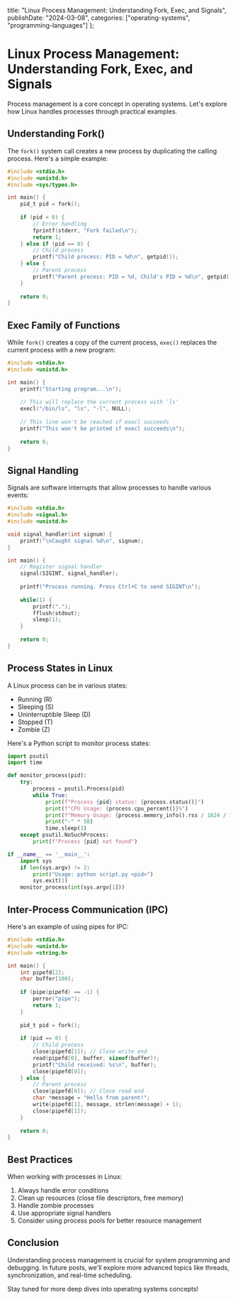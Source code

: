   title: "Linux Process Management: Understanding Fork, Exec, and Signals",
  publishDate: "2024-03-08",
  categories: ["operating-systems", "programming-languages"]
};

# Linux Process Management: Understanding Fork, Exec, and Signals

Process management is a core concept in operating systems. Let's explore how Linux handles processes through practical examples.

## Understanding Fork()

The `fork()` system call creates a new process by duplicating the calling process. Here's a simple example:

```c
#include <stdio.h>
#include <unistd.h>
#include <sys/types.h>

int main() {
    pid_t pid = fork();
    
    if (pid < 0) {
        // Error handling
        fprintf(stderr, "Fork failed\n");
        return 1;
    } else if (pid == 0) {
        // Child process
        printf("Child process: PID = %d\n", getpid());
    } else {
        // Parent process
        printf("Parent process: PID = %d, Child's PID = %d\n", getpid(), pid);
    }
    
    return 0;
}
```

## Exec Family of Functions

While `fork()` creates a copy of the current process, `exec()` replaces the current process with a new program:

```c
#include <stdio.h>
#include <unistd.h>

int main() {
    printf("Starting program...\n");
    
    // This will replace the current process with 'ls'
    execl("/bin/ls", "ls", "-l", NULL);
    
    // This line won't be reached if execl succeeds
    printf("This won't be printed if execl succeeds\n");
    
    return 0;
}
```

## Signal Handling

Signals are software interrupts that allow processes to handle various events:

```c
#include <stdio.h>
#include <signal.h>
#include <unistd.h>

void signal_handler(int signum) {
    printf("\nCaught signal %d\n", signum);
}

int main() {
    // Register signal handler
    signal(SIGINT, signal_handler);
    
    printf("Process running. Press Ctrl+C to send SIGINT\n");
    
    while(1) {
        printf(".");
        fflush(stdout);
        sleep(1);
    }
    
    return 0;
}
```

## Process States in Linux

A Linux process can be in various states:
- Running (R)
- Sleeping (S)
- Uninterruptible Sleep (D)
- Stopped (T)
- Zombie (Z)

Here's a Python script to monitor process states:

```python
import psutil
import time

def monitor_process(pid):
    try:
        process = psutil.Process(pid)
        while True:
            print(f"Process {pid} status: {process.status()}")
            print(f"CPU Usage: {process.cpu_percent()}%")
            print(f"Memory Usage: {process.memory_info().rss / 1024 / 1024:.2f} MB")
            print("-" * 50)
            time.sleep(1)
    except psutil.NoSuchProcess:
        print(f"Process {pid} not found")

if __name__ == '__main__':
    import sys
    if len(sys.argv) != 2:
        print("Usage: python script.py <pid>")
        sys.exit(1)
    monitor_process(int(sys.argv[1]))
```

## Inter-Process Communication (IPC)

Here's an example of using pipes for IPC:

```c
#include <stdio.h>
#include <unistd.h>
#include <string.h>

int main() {
    int pipefd[2];
    char buffer[100];
    
    if (pipe(pipefd) == -1) {
        perror("pipe");
        return 1;
    }
    
    pid_t pid = fork();
    
    if (pid == 0) {
        // Child process
        close(pipefd[1]); // Close write end
        read(pipefd[0], buffer, sizeof(buffer));
        printf("Child received: %s\n", buffer);
        close(pipefd[0]);
    } else {
        // Parent process
        close(pipefd[0]); // Close read end
        char *message = "Hello from parent!";
        write(pipefd[1], message, strlen(message) + 1);
        close(pipefd[1]);
    }
    
    return 0;
}
```

## Best Practices

When working with processes in Linux:
1. Always handle error conditions
2. Clean up resources (close file descriptors, free memory)
3. Handle zombie processes
4. Use appropriate signal handlers
5. Consider using process pools for better resource management

## Conclusion

Understanding process management is crucial for system programming and debugging. In future posts, we'll explore more advanced topics like threads, synchronization, and real-time scheduling.

Stay tuned for more deep dives into operating systems concepts! 